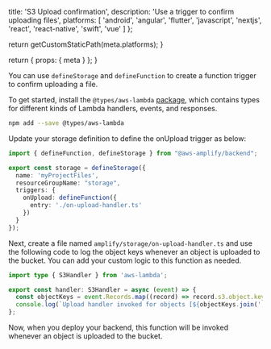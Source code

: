 
  title: 'S3 Upload confirmation',
  description:
    'Use a trigger to confirm uploading files',
  platforms: [
    'android',
    'angular',
    'flutter',
    'javascript',
    'nextjs',
    'react',
    'react-native',
    'swift',
    'vue'
  ]
};

  return getCustomStaticPath(meta.platforms);
}

  return {
    props: {
      meta
    }
  };
}

You can use `defineStorage` and `defineFunction` to create a function trigger to confirm uploading a file.

To get started, install the `@types/aws-lambda` [package](https://www.npmjs.com/package/@types/aws-lambda), which contains types for different kinds of Lambda handlers, events, and responses.

```bash title="Terminal" showLineNumbers={false}
npm add --save @types/aws-lambda
```

Update your storage definition to define the onUpload trigger as below:

```ts title="amplify/storage/resource.ts"
import { defineFunction, defineStorage } from "@aws-amplify/backend";

export const storage = defineStorage({
  name: 'myProjectFiles',
  resourceGroupName: "storage",
  triggers: {
    onUpload: defineFunction({
      entry: './on-upload-handler.ts'
    })
  }
});
```

Next, create a file named `amplify/storage/on-upload-handler.ts` and use the following code to log the object keys whenever an object is uploaded to the bucket. You can add your custom logic to this function as needed.

```ts title="amplify/storage/on-upload-handler.ts"
import type { S3Handler } from 'aws-lambda';

export const handler: S3Handler = async (event) => {
  const objectKeys = event.Records.map((record) => record.s3.object.key);
  console.log(`Upload handler invoked for objects [${objectKeys.join(', ')}]`);
};
```

Now, when you deploy your backend, this function will be invoked whenever an object is uploaded to the bucket.

